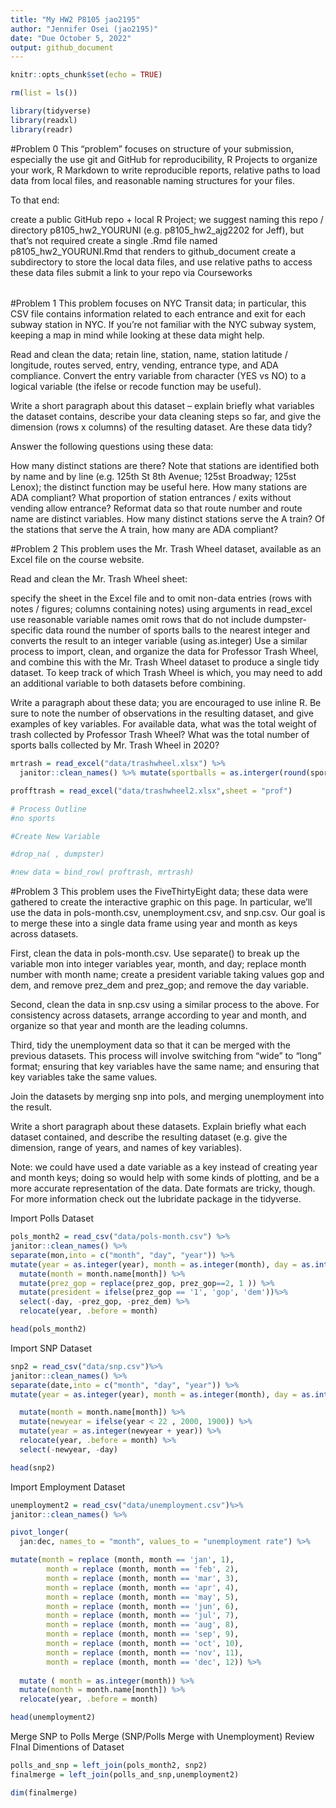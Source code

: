 ```yaml
---
title: "My HW2 P8105 jao2195"
author: "Jennifer Osei (jao2195)"
date: "Due October 5, 2022"
output: github_document
---
```


```r
knitr::opts_chunk$set(echo = TRUE)

rm(list = ls())

library(tidyverse)
library(readxl)
library(readr)

```


#Problem 0
This “problem” focuses on structure of your submission, especially the use git and GitHub for reproducibility, R Projects to organize your work, R Markdown to write reproducible reports, relative paths to load data from local files, and reasonable naming structures for your files.

To that end:

create a public GitHub repo + local R Project; we suggest naming this repo / directory p8105_hw2_YOURUNI (e.g. p8105_hw2_ajg2202 for Jeff), but that’s not required
create a single .Rmd file named p8105_hw2_YOURUNI.Rmd that renders to github_document
create a subdirectory to store the local data files, and use relative paths to access these data files
submit a link to your repo via Courseworks


######

#Problem 1
This problem focuses on NYC Transit data; in particular, this CSV file contains information related to each entrance and exit for each subway station in NYC. If you’re not familiar with the NYC subway system, keeping a map in mind while looking at these data might help.

Read and clean the data; retain line, station, name, station latitude / longitude, routes served, entry, vending, entrance type, and ADA compliance. Convert the entry variable from character (YES vs NO) to a logical variable (the ifelse or recode function may be useful).

Write a short paragraph about this dataset – explain briefly what variables the dataset contains, describe your data cleaning steps so far, and give the dimension (rows x columns) of the resulting dataset. Are these data tidy?

Answer the following questions using these data:

How many distinct stations are there? Note that stations are identified both by name and by line (e.g. 125th St 8th Avenue; 125st Broadway; 125st Lenox); the distinct function may be useful here.
How many stations are ADA compliant?
What proportion of station entrances / exits without vending allow entrance?
Reformat data so that route number and route name are distinct variables. How many distinct stations serve the A train? Of the stations that serve the A train, how many are ADA compliant?


########

#Problem 2
This problem uses the Mr. Trash Wheel dataset, available as an Excel file on the course website.

Read and clean the Mr. Trash Wheel sheet:

specify the sheet in the Excel file and to omit non-data entries (rows with notes / figures; columns containing notes) using arguments in read_excel
use reasonable variable names
omit rows that do not include dumpster-specific data
round the number of sports balls to the nearest integer and converts the result to an integer variable (using as.integer)
Use a similar process to import, clean, and organize the data for Professor Trash Wheel, and combine this with the Mr. Trash Wheel dataset to produce a single tidy dataset. To keep track of which Trash Wheel is which, you may need to add an additional variable to both datasets before combining.

Write a paragraph about these data; you are encouraged to use inline R. Be sure to note the number of observations in the resulting dataset, and give examples of key variables. For available data, what was the total weight of trash collected by Professor Trash Wheel? What was the total number of sports balls collected by Mr. Trash Wheel in 2020?

```r

mrtrash = read_excel("data/trashwheel.xlsx") %>%  
  janitor::clean_names() %>% mutate(sportballs = as.interger(round(sportsballs)))

profftrash = read_excel("data/trashwheel2.xlsx",sheet = "prof")

# Process Outline 
#no sports 

#Create New Variable 

#drop_na( , dumpster) 

#new data = bind_row( proftrash, mrtrash) 

```

###########
#Problem 3
This problem uses the FiveThirtyEight data; these data were gathered to create the interactive graphic on this page. In particular, we’ll use the data in pols-month.csv, unemployment.csv, and snp.csv. Our goal is to merge these into a single data frame using year and month as keys across datasets.

First, clean the data in pols-month.csv. Use separate() to break up the variable mon into integer variables year, month, and day; replace month number with month name; create a president variable taking values gop and dem, and remove prez_dem and prez_gop; and remove the day variable.

Second, clean the data in snp.csv using a similar process to the above. For consistency across datasets, arrange according to year and month, and organize so that year and month are the leading columns.

Third, tidy the unemployment data so that it can be merged with the previous datasets. This process will involve switching from “wide” to “long” format; ensuring that key variables have the same name; and ensuring that key variables take the same values.

Join the datasets by merging snp into pols, and merging unemployment into the result.

Write a short paragraph about these datasets. Explain briefly what each dataset contained, and describe the resulting dataset (e.g. give the dimension, range of years, and names of key variables).

Note: we could have used a date variable as a key instead of creating year and month keys; doing so would help with some kinds of plotting, and be a more accurate representation of the data. Date formats are tricky, though. For more information check out the lubridate package in the tidyverse.

Import Polls Dataset 
```r
pols_month2 = read_csv("data/pols-month.csv") %>% 
janitor::clean_names() %>% 
separate(mon,into = c("month", "day", "year")) %>%
mutate(year = as.integer(year), month = as.integer(month), day = as.integer(day)) %>%
  mutate(month = month.name[month]) %>%
  mutate(prez_gop = replace(prez_gop, prez_gop==2, 1 )) %>%
  mutate(president = ifelse(prez_gop == '1', 'gop', 'dem'))%>% 
  select(-day, -prez_gop, -prez_dem) %>% 
  relocate(year, .before = month)

head(pols_month2)

```


Import SNP Dataset
```r
snp2 = read_csv("data/snp.csv")%>%
janitor::clean_names() %>%
separate(date,into = c("month", "day", "year")) %>%
mutate(year = as.integer(year), month = as.integer(month), day = as.integer(day)) %>%

  mutate(month = month.name[month]) %>%
  mutate(newyear = ifelse(year < 22 , 2000, 1900)) %>% 
  mutate(year = as.integer(newyear + year)) %>% 
  relocate(year, .before = month) %>% 
  select(-newyear, -day)

head(snp2)

```



Import Employment Dataset
```r

unemployment2 = read_csv("data/unemployment.csv")%>%
janitor::clean_names() %>%

pivot_longer(
  jan:dec, names_to = "month", values_to = "unemployment rate") %>% 

mutate(month = replace (month, month == 'jan', 1), 
        month = replace (month, month == 'feb', 2),
        month = replace (month, month == 'mar', 3),
        month = replace (month, month == 'apr', 4),
        month = replace (month, month == 'may', 5),
        month = replace (month, month == 'jun', 6),
        month = replace (month, month == 'jul', 7),
        month = replace (month, month == 'aug', 8),
        month = replace (month, month == 'sep', 9),
        month = replace (month, month == 'oct', 10),
        month = replace (month, month == 'nov', 11),
        month = replace (month, month == 'dec', 12)) %>% 
       
  mutate ( month = as.integer(month)) %>% 
  mutate(month = month.name[month]) %>%
  relocate(year, .before = month)

head(unemployment2)

```

Merge SNP to Polls 
Merge (SNP/Polls Merge with Unemployment)
Review FInal Dimentions of Dataset 

```r

polls_and_snp = left_join(pols_month2, snp2)
finalmerge = left_join(polls_and_snp,unemployment2)

dim(finalmerge)

```


